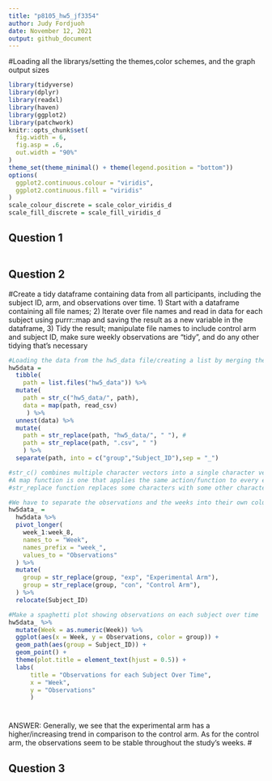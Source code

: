 ```yaml
---
title: "p8105_hw5_jf3354"
author: Judy Fordjuoh
date: November 12, 2021
output: github_document
---
```


#Loading all the librarys/setting the themes,color schemes, and the graph output sizes 
```r
library(tidyverse)
library(dplyr)
library(readxl)
library(haven)
library(ggplot2)
library(patchwork)
knitr::opts_chunk$set(
  fig.width = 6,
  fig.asp = .6,
  out.width = "90%"
)
theme_set(theme_minimal() + theme(legend.position = "bottom"))
options(
  ggplot2.continuous.colour = "viridis",
  ggplot2.continuous.fill = "viridis"
)
scale_colour_discrete = scale_color_viridis_d
scale_fill_discrete = scale_fill_viridis_d
```

## Question 1

```r

```

## Question 2
#Create a tidy dataframe containing data from all participants, including the subject ID, arm, and observations over time. 1) Start with a dataframe containing all file names; 2) Iterate over file names and read in data for each subject using purrr::map and saving the result as a new variable in the dataframe, 3) Tidy the result; manipulate file names to include control arm and subject ID, make sure weekly observations are “tidy”, and do any other tidying that’s necessary

```r
#Loading the data from the hw5_data file/creating a list by merging the spreadsheet
hw5data = 
  tibble(
    path = list.files("hw5_data")) %>% 
  mutate(
    path = str_c("hw5_data/", path), 
    data = map(path, read_csv) 
     ) %>% 
  unnest(data) %>%
  mutate(
    path = str_replace(path, "hw5_data/", " "), #
    path = str_replace(path, ".csv", " ")
    ) %>%
  separate(path, into = c("group","Subject_ID"),sep = "_")

#str_c() combines multiple character vectors into a single character vector
#A map function is one that applies the same action/function to every element of an object
#str_replace function replaces some characters with some other characters in a string

#We have to separate the observations and the weeks into their own columns
hw5data_ =
  hw5data %>% 
  pivot_longer(
    week_1:week_8,
    names_to = "Week", 
    names_prefix = "week_", 
    values_to = "Observations"
  ) %>%
  mutate(
    group = str_replace(group, "exp", "Experimental Arm"),
    group = str_replace(group, "con", "Control Arm"),
  ) %>%
  relocate(Subject_ID)

#Make a spaghetti plot showing observations on each subject over time
hw5data_ %>% 
  mutate(Week = as.numeric(Week)) %>%
  ggplot(aes(x = Week, y = Observations, color = group)) +
  geom_path(aes(group = Subject_ID)) +
  geom_point() +
  theme(plot.title = element_text(hjust = 0.5)) +
  labs(
      title = "Observations for each Subject Over Time",
      x = "Week",
      y = "Observations"
      )
```
#
ANSWER: Generally, we see that the experimental arm has a higher/increasing trend in comparison to the control arm. As for the control arm, the observations seem to be stable throughout the study's weeks. 
#

## Question 3
```r

```

